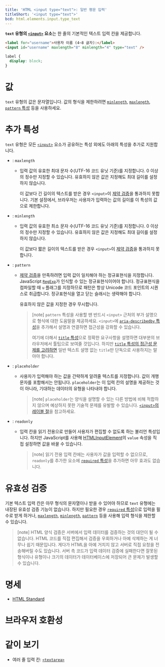 ```yaml
---
title: 'HTML <input type="text">: 일반 평문 입력'
titleShort: '<input type="text">'
bcd: html.elements.input.type_text
---
```


**`text` 유형의 [`<input>`](../input) 요소**는 한 줄의 기본적인 텍스트 입력 칸을 제공합니다.

```html hidden name=demo
<label for="username">사용자 이름 (4~8 글자):</label>
<input id="username" maxlength="8" minlength="4" type="text" />
```

```css hidden name=demo
label {
  display: block;
}
```

<LiveExample height={120} lang="html" name="demo" />

# 값

`text` 유형의 값은 문자열입니다. 값의 형식을 제한하려면 [`minlength`](#term-minlength), [`maxlength`](#term-maxlength), [`pattern` 특성](#term-pattern) 등을 사용하세요.

# 추가 특성

`text` 유형은 모든 [`<input>`](../input) 요소가 공유하는 특성 외에도 아래의 특성을 추가로 지원합니다.

- : `maxlength`

  - 입력 값의 유효한 최대 문자 수(UTF-16 코드 유닛 기준)를 지정합니다. 0 이상의 정수만 지정할 수 있습니다. 유효하지 않은 값은 지정해도 최대 길이를 설정하지 않습니다.

    이 값보다 긴 길이의 텍스트를 받은 경우 `<input>`이 [제약 검증](https://developer.mozilla.org/en-US/docs/Web/Guide/HTML/Constraint_validation)을 통과하지 못합니다. 기본 설정에서, 브라우저는 사용자가 입력하는 값의 길이를 이 특성의 값으로 제한합니다.

- : `minlength`

  - 입력 값의 유효한 최소 문자 수(UTF-16 코드 유닛 기준)를 지정합니다. 0 이상의 정수만 지정할 수 있습니다. 유효하지 않은 값은 지정해도 최대 길이를 설정하지 않습니다.

    이 값보다 짧은 길이의 텍스트를 받은 경우 `<input>`이 [제약 검증](https://developer.mozilla.org/en-US/docs/Web/Guide/HTML/Constraint_validation)을 통과하지 못합니다.

- : `pattern`

  - [제약 검증](https://developer.mozilla.org/en-US/docs/Web/Guide/HTML/Constraint_validation)을 만족하려면 입력 값이 일치해야 하는 정규표현식을 지정합니다. JavaScript [`RegExp`](https://developer.mozilla.org/en-US/docs/Web/JavaScript/Reference/Global_Objects/RegExp)가 인식할 수 있는 정규표현식이어야 합니다. 정규표현식을 컴파일할 때 `u` 플래그를 지정하므로 패턴은 항상 Unicode 코드 포인트의 시퀀스로 취급합니다. 정규표현식을 열고 닫는 슬래시는 생략해야 합니다.

    유효하지 않은 값을 지정한 경우 무시합니다.

    > [note] `pattern` 특성을 사용할 땐 반드시 `<input>` 근처의 부가 설명으로 형식에 대한 도움말을 제공하세요. `<input>`에 [`aria-describedby` 특성](https://developer.mozilla.org/en-US/docs/Web/Accessibility/ARIA/Attributes/aria-describedby)을 추가해서 설명과 연결하면 접근성을 강화할 수 있습니다.
    >
    > 여기에 더해서 [`title` 특성](../../Global_attributes#term-title)으로 정확한 요구사항을 설명하면 대부분의 브라우저에서 툴팁으로 보여줄 것입니다. 하지만 [`title` 특성의 접근성 문제를 고려하면](../../Global_attributes/title#접근성-고려사항) 일반 텍스트 설명 없는 `title`만 단독으로 사용하지는 말아야 합니다.

- : `placeholder`

  - 사용자가 입력해야 하는 값을 간략하게 알려줄 텍스트를 지정합니다. 값이 개행 문자를 포함해서는 안됩니다. `placeholder`는 이 입력 칸의 설명을 제공하는 것이 아니라, 기대하는 데이터의 유형을 나타내야 합니다.

    > [note] `placeholder`는 양식을 설명할 수 있는 다른 방법에 비해 적합하지 않으며 예상하지 못한 기술적 문제를 유발할 수 있습니다. [`<input>`의 레이블 절](../input#플레이스홀더는-접근성이-떨어짐)을 참고하세요.

- : `readonly`

  - 입력 칸을 읽기 전용으로 만들어 사용자가 편집할 수 없도록 하는 불리언 특성입니다. 하지만 JavaScript를 사용해 [HTMLInputElement](https://developer.mozilla.org/en-US/docs/Web/API/HTMLInputElement)의 `value` 속성을 직접 설정하면 값을 바꿀 수 있습니다.

    > [note] 읽기 전용 입력 칸에는 사용자가 값을 입력할 수 없으므로, `readonly`를 추가한 요소에 [`required` 특성](../input#term-required)을 추가하면 아무 효과도 없습니다.

# 유효성 검증

기본 텍스트 입력 칸은 아무 형식의 문자열이나 받을 수 있어야 하므로 `text` 유형에는 내장된 유효성 검증 기능이 없습니다. 하지만 필요한 경우 [`required` 특성](../input#term-required)으로 입력을 필수로 받게 하거나, [`maxlength`](#term-maxlength), [`minlength`](#term-minlength), [`pattern`](#term-pattern) 등을 사용해 입력 형식을 제한할 수 있습니다.

> [note] HTML 양식 검증은 서버에서 입력 데이터를 검증하는 것의 대안이 될 수 없습니다. HTML 코드를 직접 편집해서 검증을 우회하거나 아예 삭제하는 게 너무나 쉽기 때문입니다. 게다가 HTML을 아예 거치지 않고 서버로 직접 요청을 전송해버릴 수도 있습니다. 서버 측 코드가 입력 데이터 검증에 실패한다면 잘못된 형식이나 유형이나 크기의 데이터가 데이터베이스에 저장되어 큰 문제가 발생할 수 있습니다.

# 명세

- [HTML Standard](<https://html.spec.whatwg.org/multipage/input.html#text-(type=text)-state-and-search-state-(type=search)>)

# 브라우저 호환성

<BrowserCompat data={props.bcd} />

# 같이 보기

- 여러 줄 입력 칸: [`<textarea>`](../textarea)
